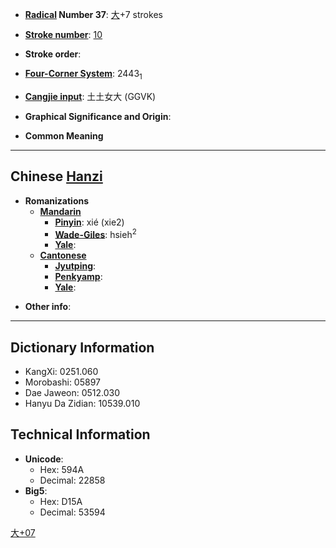 * '''[[Wiktionary:Chinese radical index| Radical]] Number 37''': [[Wiktionary:Chinese radical index 大|大]]+7 strokes

* '''[[Wiktionary:Chinese total strokes index|Stroke number]]''': [[Wiktionary:Chinese total strokes index 10|10]]

* '''Stroke order''': 

* '''[[Wiktionary:Chinese four corner index|Four-Corner System]]''': 2443<sub>1</sub>

* '''[[Wiktionary:Chinese Cangjie index|Cangjie input]]''': 土土女大 (GGVK)

* '''Graphical Significance and Origin''': 

* '''Common Meaning'''

----

== Chinese [[Hanzi]] ==

* '''Romanizations'''
** '''[[Mandarin]]'''
*** '''[[Pinyin]]''': xié (xie2)
*** '''[[Wade-Giles]]''': hsieh<sup>2</sup>
*** '''[[Yale]]''': 
** '''[[Cantonese]]'''
*** '''[[Jyutping]]''':
*** '''[[Penkyamp]]''': 
*** '''[[Yale]]''': 

* '''Other info''': 

----

== Dictionary Information ==

* KangXi: 0251.060
* Morobashi: 05897
* Dae Jaweon: 0512.030
* Hanyu Da Zidian: 10539.010

== Technical Information ==

* '''Unicode''':
** Hex: 594A
** Decimal: 22858
* '''Big5''':
** Hex: D15A
** Decimal: 53594

[[Category:CJKV Character articles lacking a common meaning|大+07]]